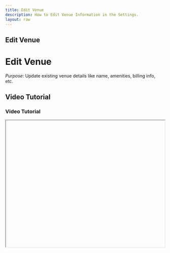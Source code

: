 ```yaml
---
title: Edit Venue
description: How to Edit Venue Information in the Settings.
layout: raw
---
```



<div className="mdx-content">

## Edit Venue

<h1 className="text-3xl font-bold text-gray-900 mb-4">Edit Venue</h1>  

*Purpose*: Update existing venue details like name, amenities, billing info, etc.

## Video Tutorial

<h3 className="text-xl font-medium text-gray-800 mb-2">Video Tutorial</h3>

<iframe
  width="100%"
  height="400"
  title="Edit Venue Tutorial"
  allowFullScreen
  className="rounded-lg"
/>

---

## Steps:

<h2 className="text-2xl font-semibold text-gray-800 mt-8 mb-4">Step-by-step Instructions</h2>

❶ **Navigate to Settings > Venue.**  
❷ **Click on the venue name or image you want to edit.**  
❸ **In the top section of the venue detail page, click the Edit icon.**  
❹ **A panel will open where you can update any section:**
- Basic info  
- Address  
- Amenities  
- Operating hours  
- Billing details  
- Workstations  
❺ **Once edits are done, click the Save button to apply the changes.**

---

**Tip for First-Time Users**:  
Always review the changes before saving to avoid overwriting important venue details.

<div className="space-y-4 mt-6">

<div className="my-10 border-t border-gray-200" />

## More questions about this

<h3 className="text-xl font-semibold text-black mb-4 mt-10"> More questions about this?</h3>
</div>
<div className="space-y-4 mt-6">
  <details className="bg-white rounded-md p-4 border border-gray-300">
  <summary
    className="font-medium text-base text-gray-900"
    style={{
      backgroundColor: 'transparent',
      outline: 'none',
      cursor: 'pointer',
      userSelect: 'none',
      listStyle: 'none',
    }}
  >Can I edit billing and amenities later?</summary>
   <p className="mt-2 text-sm text-gray-700">
      Yes, you can revisit the venue settings and make updates anytime.
    </p>
  </details>

  <details className="bg-white rounded-md p-4 border border-gray-300">
  <summary
    className="font-medium text-base text-gray-900"
    style={{
      backgroundColor: 'transparent',
      outline: 'none',
      cursor: 'pointer',
      userSelect: 'none',
      listStyle: 'none',
    }}
  >Do changes reflect immediately?</summary>
    <p className="mt-2 text-sm text-gray-700">
      Yes, once saved, all changes will take effect instantly.
    </p>
  </details>
</div>
</div>

---

<div className="space-y-4 mt-6">

<div className="my-10 border-t border-gray-200" />

<div className="mdx-content mt-10">

Was this article helpful?

<div style={{ display: 'flex', gap: '1rem' }}>
  <button style={{ padding: '0.5rem', borderRadius: '9999px', backgroundColor: '#f0f0f0' }}>
    <FaThumbsUp/>
  </button>
  <button style={{ padding: '0.5rem', borderRadius: '9999px', backgroundColor: '#f0f0f0' }}>
    <FaThumbsDown/>
  </button>
</div>
</div>

---
</div>
